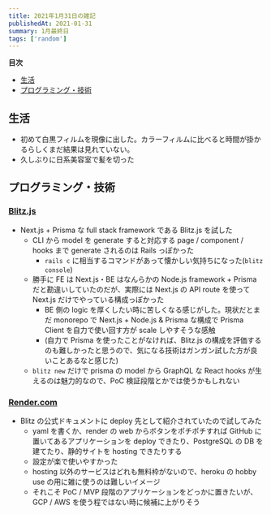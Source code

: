 ```yaml
---
title: 2021年1月31日の雑記
publishedAt: 2021-01-31
summary: 1月最終日
tags: ['random']
---
```


**目次**

- [生活](#生活)
- [プログラミング・技術](#プログラミング・技術)

## 生活

- 初めて白黒フィルムを現像に出した。カラーフィルムに比べると時間が掛かるらしくまだ結果は見れていない。
- 久しぶりに日系美容室で髪を切った

## プログラミング・技術

### [Blitz.js](https://blitzjs.com/)

- Next.js + Prisma な full stack framework である Blitz.js を試した
  - CLI から model を generate すると対応する page / component / hooks まで generate されるのは Rails っぽかった
    - `rails c` に相当するコマンドがあって懐かしい気持ちになった(`blitz console`)
  - 勝手に FE は Next.js・BE はなんらかの Node.js framework + Prisma だと勘違いしていたのだが、実際には Next.js の API route を使って Next.js だけでやっている構成っぽかった
    - BE 側の logic を厚くしたい時に苦しくなる感じがした。現状だとまだ monorepo で Next.js + Node.js & Prisma な構成で Prisma Client を自力で使い回す方が scale しやすそうな感触
    - (自力で Prisma を使ったことがなければ、Blitz.js の構成を評価するのも難しかったと思うので、気になる技術はガンガン試した方が良いことあるなと感じた)
  - `blitz new` だけで prisma の model から GraphQL な React hooks が生えるのは魅力的なので、PoC 検証段階とかでは使うかもしれない

### [Render.com](https://render.com/)

- Blitz の公式ドキュメントに deploy 先として紹介されていたので試してみた
  - yaml を書くか、render の web からボタンをポチポチすれば GitHub に置いてあるアプリケーションを deploy できたり、PostgreSQL の DB を建てたり、静的サイトを hosting できたりする
  - 設定が楽で使いやすかった
  - hosting 以外のサービスはどれも無料枠がないので、heroku の hobby use の用に雑に使うのは難しいイメージ
  - それこそ PoC / MVP 段階のアプリケーションをどっかに置きたいが、GCP / AWS を使う程ではない時に候補に上がりそう
